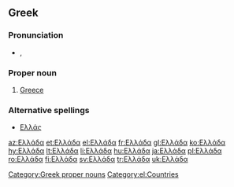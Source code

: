 ==Greek==
{{wikipedia|lang=el}}

===Pronunciation===
* {{IPA|/eˈlaða/|lang=el}}, {{SAMPA|/e"laDa/|lang=el}}

===Proper noun===
{{el-noun-proper|f|Elláda||}}

# [[Greece]]

===Alternative spellings===
* [[Ελλάς]]

[[Category:Greek proper nouns]]
[[Category:el:Countries]]

[[az:Ελλάδα]]
[[et:Ελλάδα]]
[[el:Ελλάδα]]
[[fr:Ελλάδα]]
[[gl:Ελλάδα]]
[[ko:Ελλάδα]]
[[hy:Ελλάδα]]
[[lt:Ελλάδα]]
[[li:Ελλάδα]]
[[hu:Ελλάδα]]
[[ja:Ελλάδα]]
[[pl:Ελλάδα]]
[[ro:Ελλάδα]]
[[fi:Ελλάδα]]
[[sv:Ελλάδα]]
[[tr:Ελλάδα]]
[[uk:Ελλάδα]]